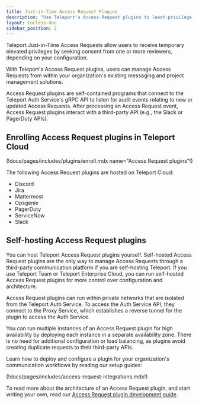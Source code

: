 ```yaml
---
title: Just-in-Time Access Request Plugins
description: "Use Teleport's Access Request plugins to least-privilege access without sacrificing productivity."
layout: tocless-doc
sidebar_position: 2
---
```


Teleport Just-in-Time Access Requests allow users to receive temporary elevated
privileges by seeking consent from one or more reviewers, depending on your
configuration.

With Teleport's Access Request plugins, users can manage Access Requests from
within your organization's existing messaging and project management solutions.

Access Request plugins are self-contained programs that connect to the Teleport
Auth Service's gRPC API to listen for audit events relating to new or updated
Access Requests. After processing an Access Request event, Access Request plugins
interact with a third-party API (e.g., the Slack or PagerDuty APIs). 

## Enrolling Access Request plugins in Teleport Cloud

(!docs/pages/includes/plugins/enroll.mdx name="Access Request plugins"!)

The following Access Request plugins are hosted on Teleport Cloud:

- Discord
- Jira
- Mattermost
- Opsgenie
- PagerDuty
- ServiceNow
- Slack

## Self-hosting Access Request plugins

You can host Teleport Access Request plugins yourself. Self-hosted Access
Request plugins are the only way to manage Access Requests through a third-party
communication platform if you are self-hosting Teleport. If you use Teleport
Team or Teleport Enterprise Cloud, you can run self-hosted Access Request
plugins for more control over configuration and architecture.

Access Request plugins can run within private networks that are isolated from
the Teleport Auth Service. To access the Auth Service API, they connect to the
Proxy Service, which establishes a reverse tunnel for the plugin to access the
Auth Service.

You can run multiple instances of an Access Request plugin for high availability
by deploying each instance in a separate availability zone. There is no need for
additional configuration or load balancing, as plugins avoid creating duplicate
requests to their third-party APIs.

Learn how to deploy and configure a plugin for your organization's communication
workflows by reading our setup guides:

(!docs/pages/includes/access-request-integrations.mdx!)

To read more about the architecture of an Access Request plugin, and start
writing your own, read our [Access Request plugin development
guide](../../admin-guides/api/access-plugin.mdx).
